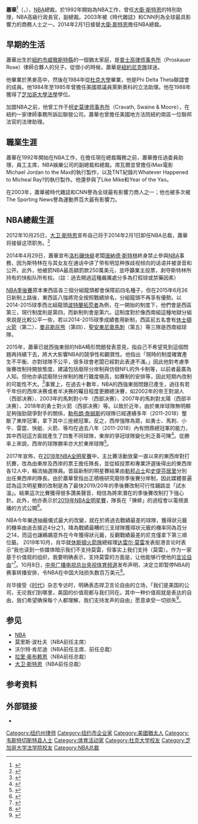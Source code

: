 {{Otheruses|蕭華}}
{{NoteTA
|G1=NBA
|1=zh-cn:亚当; zh-tw:亞當; zh-hk:阿當
|2=zh-cn:席尔瓦; zh-tw:席佛; zh-hk:施華
}}
{{Infobox officeholder
|name        = 蕭華<br>Adam Silver
|image       = Adam Silver (15847004771).jpg
|office      = 国家篮球协会總裁
|order       = 第5任
|term_start  = 2014年2月1日
|term_end    = 
|predecessor = [[大卫·斯特恩|大卫·斯特恩]]
|successor   = 
|deputy      = 馬克·塔圖姆（英語：{{Translink|en|Mark Tatum}}）
|birth_date  = {{birth date and age|1962|4|25|mf=yes}}
|birth_place = {{USA}}[[紐約州|紐約州]][[紐約市|紐約市]]
|death_date  = 
|death_place = 
|other_names = 
|known_for   = 
|occupation  = [[國家籃球協會|NBA]]
|nationality = {{USA}}
|alma_mater  = [[杜克大學|杜克大學]]<BR>[[芝加哥大學法學院|芝加哥大學法學院]]
}}
'''蕭華'''<ref>{{cite news |editor1=罗昇 |title=NBA帝国“太子”萧华的中国梦 |url=https://sports.qq.com/a/20130401/000609_all.htm |accessdate=2021-12-27 |work=腾讯体育 |date=2013-04-01 |quote=“请大家叫我的中国名字萧华” |archive-date=2021-12-27 |archive-url=https://web.archive.org/web/20211227054853/https://sports.qq.com/a/20130401/000609_all.htm |dead-url=no }}</ref>（{{lang-en|Adam Silver|lit=亞當·席佛}}，{{bd|1962年|4月25日|}}），[[NBA|NBA]]總裁。於1992年開始為NBA工作，曾任[[大衛·斯特恩|大衛·斯特恩]]的特別助理，NBA高級行政長官，副總裁。2003年被《時代雜誌》和CNN列為全球最具影響力的商務人士之一。2014年2月1日接替[[大衛·斯特恩|大衛·斯特恩]]擔任NBA總裁。

==早期的生活==

蕭華出生於[[紐約市|紐約市]][[威徹斯特縣|威徹斯特縣]]的一個猶太家庭，是[[普士高律师事务所|普士高律师事务所]]（Proskauer Rose）律師合夥人的兒子。從很小的時候，蕭華是[[紐約尼克隊|紐約尼克隊]]球迷。 

他畢業於黑麥高中，然後在1984年從[[杜克大學|杜克大學]]畢業，他是Phi Delta Theta聯誼會的成員。他1984年至1985年曾擔任美國眾議員萊斯奧科的立法助理。他在1988年獲得了[[芝加哥大學|芝加哥大學]][[法學|法學]]學位。 

加盟NBA之前，他曾工作于[[柯史莫律师事务所|柯史莫律师事务所]]（Cravath, Swaine & Moore），在紐約一家律師事務所訴訟聯營公司。蕭華也曾擔任美國地方法院紐約南區一位聯邦法官的法律助理。

==職業生涯==
蕭華在1992年開始在NBA工作，在擔任現在總裁職務之前，蕭華擔任過委員助理，員工主席，NBA娛樂公司的副總裁和總裁。席瓦爾並曾擔任iMax電影Michael Jordan to the Max的執行製作，以及TNT紀錄片Whatever Happened to Micheal Ray?的執行製作。他還參與了Like Mike和Year of the Yao。 

在2003年，蕭華被時代雜誌和CNN譽為全球最有影響力商人之一；他也被多次被The Sporting News譽為運動界百大最有影響力。

==NBA總裁生涯==
2012年10月25日，[[大卫·斯特恩|大卫·斯特恩]]宣布自己将于2014年2月1日卸任NBA总裁，蕭華将接替这项职务。<ref>{{cite web |url=http://espn.go.com/nba/story/_/id/8550645/david-stern-retire-nba-commissioner-2014 |title=David Stern has date for retirement |author= |date=25 October 2012 |work=ESPN.com |publisher=ESPN |accessdate=25 October 2012 |archive-date=2014-07-05 |archive-url=https://web.archive.org/web/20140705152849/http://espn.go.com/nba/story/_/id/8550645/david-stern-retire-nba-commissioner-2014 |dead-url=no }}</ref>

2014年4月29日，蕭華宣布[[洛杉磯快艇|洛杉磯快艇]]老闆[[唐納德·斯特林|唐納德·斯特林]]終身禁止參與[[NBA|NBA]]事務，因为斯特林在与其女友在通话中讲了带有明显种族歧视倾向的话语并被录音和公开。此外，他被罰NBA最高額罰款250萬美元，並呼籲業主投票，剥夺斯特林所持有的快船队所有权。（註：過去開過這種嚴厲處分多為打假球或禁藥因素）

[[NBA季後賽|NBA季後賽]]原本東西區各三個分組龍頭都會保障前四名種子，但在2015年6月26日新制上路後，東西區八強將完全按照戰績排名，分組龍頭不再享有優勢。以2014-2015球季西北組龍頭[[波特蘭拓荒者|波特蘭拓荒者]]為例，在一開始的制度下，他們會是西區第三，現行制度則是第四，而新制則會是第六。這制度對於像西南組這種地獄分組來說是比較公平一些，若以2014-2015球季成績套用新制，西區前五名會有[[休士頓火箭|休士頓火箭]]（第二）、[[曼非斯灰熊|曼非斯灰熊]]（第四）、[[聖安東尼奧馬刺|聖安東尼奧馬刺]]（第五）等三隊是西南組球隊。

2015年，蕭華已就西強東弱的NBA畸形問題發表意見，指自己不希望見到這個問題再持續下去，將大大影響NBA的競爭性和觀賞性。他指出「現時的制度確實產生不平衡、亦對球隊不公平，很多球會老闆已經對此表達不滿。」因此他對考慮季後賽改制持開放態度，建議包括廢除分岸制與仿傚NFL的外卡制等，以前者最廣為人知。但他亦承認廢除分岸制的推行難度極高，如賽制的安排等，因此短期內改制的可能性不大。<ref name="espn_Silv">{{Cite web | title = Silver open to changing NBA playoff structure | author =  | work = ESPN.com | date =  | accessdate = 2018-03-23 | url = http://www.espn.com.au/nba/story/_/id/12287800/nba-commissioner-adam-silver-open-changes-playoff-structure | language =  | quote =  | archive-date = 2018-03-23 | archive-url = https://web.archive.org/web/20180323031225/http://www.espn.com.au/nba/story/_/id/12287800/nba-commissioner-adam-silver-open-changes-playoff-structure | dead-url = no }}</ref>事實上，在過去十數年，NBA的西強東弱問題已產生，過往有若干年份的西岸决赛或者半决赛的矚目程度更勝總決賽，如2002年的帝王對湖人（西部决赛）、2003年的馬刺對小牛（西部决赛）、2007年的馬刺對太陽（西部半决赛）、2018年的勇士對火箭（西部决赛）等。以致於近年，由於東岸球隊無明顯足夠強勁競爭對手的關係，[[勒布朗·詹姆斯|勒布朗·詹姆斯]]的球隊已經連續多年（2011-2018）壟斷了東岸冠軍，拿下其中三座總冠軍。反之，西岸強隊為眾，如勇士、馬刺、小牛、雷霆、快艇、火箭、等均在過去八年（2011-2018）內有問鼎總冠軍的能力，其中西冠這方面就產生了四隻不同球隊，東岸的爭冠球隊變化則乏善可陳<ref name="nyti_N.B.">{{Cite web | title = N.B.A.’s Eastern Conference Chips Away at West’s Dominance | last = Hoffman | first = Benjamin | work = nytimes.com | date = 27 March 2016 | accessdate = 2018-03-23 | url = https://www.nytimes.com/2016/03/28/sports/basketball/nbas-eastern-conference-chips-away-at-wests-dominance.html | quote =  | archive-date = 2018-03-23 | archive-url = https://web.archive.org/web/20180323040849/https://www.nytimes.com/2016/03/28/sports/basketball/nbas-eastern-conference-chips-away-at-wests-dominance.html | dead-url = no }}</ref>。從勝率上來說，西岸的球隊勝率亦大於東岸球隊<ref name="clev_NBA'">{{Cite web | title = NBA's Western Conference tops East for 17th time in 18 seasons | author =  | work = cleveland.com | date =  | accessdate = 2018-03-23 | url = http://www.cleveland.com/datacentral/index.ssf/2017/04/nbas_western_conference_tops_e_1.html | quote =  | archive-date = 2018-03-23 | archive-url = https://web.archive.org/web/20180323031410/http://www.cleveland.com/datacentral/index.ssf/2017/04/nbas_western_conference_tops_e_1.html | dead-url = no }}</ref>。

2017年宣佈，在[[2018年NBA全明星賽|2018年NBA全明星賽]]中，主比賽活動放棄一直以來的東西岸對打抗賽，改為由東岸及西岸的票王擔任隊長，並從經投票和專業評選後得出的東西岸各12人中，輪流抽選隊員。首屆新制的明星賽結果由[[勒邦占士|勒邦占士]]和[[史提芬居里|史提芬居里]]分別出任東西岸的隊長。由於蕭華曾指出正積極研究廢除季後賽分岸制，因此媒體普遍認為這次明星賽的改制是為了最快2019/20年的季後賽改制可行性鋪路並「試水溫」。結果這次比賽獲得很多讚美聲音，相信為將來潛在的季後賽改制打下強心針。此外，他亦表示於[[2019年NBA全明星賽|2019年NBA全明星賽]]，隊長在「揀蟀」的過程會以電視直播的方式公開<ref>{{Cite web | title = Silver happy with the ASG, says TV draft likely | author =  | work = ESPN.com | date =  | accessdate = 2018-03-23 | url = http://www.espn.com.au/nba/story/_/id/22497987/adam-silver-happy-all-star-game-says-tv-draft-likely-next-year | language =  | quote =  | archive-date = 2018-03-23 | archive-url = https://web.archive.org/web/20180323031003/http://www.espn.com.au/nba/story/_/id/22497987/adam-silver-happy-all-star-game-says-tv-draft-likely-next-year | dead-url = no }}</ref>。

NBA今年樂透抽籤儀式最大的改變，就在於將過去戰績最差的球隊，獲得狀元籤的機率由過去接近4分之1，降為戰績最糟的三支球隊獲得狀元籤的機率同為百分之14，而這也讓鵜鶘意外在今年獲得狀元籤，反觀戰績最差的尼克僅拿下第三順位籤。
{{see also|2019年NBA涉港言论争议事件}}
2019年10月，肖华就[[休斯頓火箭隊|休斯頓火箭隊]]總經理[[达雷尔·莫雷|达雷尔·莫雷]]发表挺港言论时表示“我也读到一些媒体暗示我们不支持莫雷，但事实上我们支持（莫雷）。作为一家基于价值观的组织，我要明确表示，支持莫雷的方面是，让他能够行使他的[[言论自由|言论自由]]”<ref>{{cite web|url=https://sports.sina.com.cn/basketball/nba/2019-10-08/doc-iicezzrr0667126.shtml|title=NBA总裁肖华：我们支持莫雷言论自由的权利|author=|date=2019-10-08|work=环球时报|accessdate=2019-10-08|archive-date=2019-10-08|archive-url=https://web.archive.org/web/20191008062507/http://sports.sina.com.cn/basketball/nba/2019-10-08/doc-iicezzrr0667126.shtml|dead-url=no}}</ref>。10月8日，[[中央广播电视总台|中央广播电视总台]][[中国中央电视台体育频道|央视体育频道]]发布声明，决定立即暂停NBA的赛事转播安排，令NBA在中国大陆损失数百万美元<ref>{{cite web|url=http://sports.sina.com.cn/basketball/nba/2019-10-08/doc-iicezuev0755456.shtml|title=央视声明：立即暂停NBA赛事转播 排查一切合作|author=|date=2019-10-08|work=新浪体育|accessdate=2019-10-08|archive-date=2019-10-08|archive-url=https://web.archive.org/web/20191008074621/http://sports.sina.com.cn/basketball/nba/2019-10-08/doc-iicezuev0755456.shtml|dead-url=no}}</ref>。

肖华接受《[[時代雜誌|时代]]》杂志专访时，明确表态捍卫言论自由的立场，「我们是美国的公司，无论我们到哪里，美国的价值观都与我们同在。其中一种价值观就是表达的自由，我们希望确保每个人都理解，我们支持发声的自由」愿意承受一切损失<ref>{{Cite web|title='The Losses Have Already Been Substantial.' Adam Silver Addresses Fallout From the NBA-China Controversy|url=https://time.com/5703259/adam-silver-nba-china-time-100-health-summit/|accessdate=2019-10-19|work=Time|language=en|archive-date=2019-10-18|archive-url=https://web.archive.org/web/20191018235051/https://time.com/5703259/adam-silver-nba-china-time-100-health-summit/|dead-url=no}}</ref>。

==参见==
* [[NBA|NBA]]
* 莫里斯·波杜夫（NBA前任主席） 
* 沃尔特·肯尼迪（NBA前任主席、前任总裁） 
* [[拉里·奥布赖恩|拉里·奥布赖恩]]（NBA前任总裁）
* [[大卫·斯特恩|大卫·斯特恩]]（NBA前任总裁）

== 参考资料 ==
{{Reflist}}

== 外部链接 ==
*{{Instagram|adamsilvernba}}

{{start box}}
{{succession box|[[大卫·斯特恩|大卫·斯特恩]]|现任|[[NBA|NBA总裁]]|2014年–}}
{{end box}}
{{Authority control}}
{{DEFAULTSORT:Stern, David}}
[[Category:纽约州律师|Category:纽约州律师]]
[[Category:纽约市企业家|Category:纽约市企业家]]
[[Category:美國猶太人|Category:美國猶太人]]
[[Category:韦斯特切斯特县人士|Category:韦斯特切斯特县人士]]
[[Category:体育活动家|Category:体育活动家]]
[[Category:杜克大学校友|Category:杜克大学校友]]
[[Category:芝加哥大学法学院校友|Category:芝加哥大学法学院校友]]
[[Category:NBA总裁|Category:NBA总裁]]